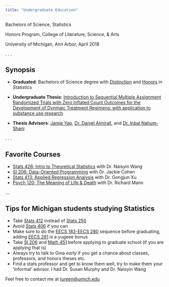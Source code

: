```yaml
---
title: "Undergraduate Education"
---
```




Bachelors of Science, Statistics

Honors Program, College of Literature, Science, & Arts

University of Michigan, Ann Arbor, April 2018

. . .

## Synopsis

- **Graduated**: Bachelors of Science degree with [Distinction]() and [Honors]()  in Statistics

- **Undergraduate Thesis**: [Introduction to Sequential Multiple Assignment Randomized Trials with Zero Inflated Count Outcomes for the Development of Dynmaic Treatment Regimens: with application to substance use research]()

- **Thesis Advisors**: [Jamie Yap](https://jamieyap.github.io/), [Dr. Daniel Almirall](https://lsa.umich.edu/stats/people/faculty/DanielAlmirall.html), and [Dr. Inbal Nahum-Shani](http://www-personal.umich.edu/~inbal/)

. . .

## Favorite Courses

- [Stats 426: Intro to Theoretical Statistics]() with Dr. Naisyin Wang
- [SI 206: Data-Oriented Programming]() with Dr. Jackie Cohen
- [Stats 413: Applied Regression Analysis]() with Dr. Gongjun Xu
- [Psych 120: The Meaning of Life & Death]() with Dr. Richard Mann

...

## Tips for Michigan students studying Statistics

- Take [Stats 412]() instead of [Stats 250]()
- Avoid [Stats 406]() if you can
- Make sure to do the [EECS 183-EECS 280]() sequence before graduating, adding [EECS 281]() is a yugeee bonus
- Take [SI 206]() and [Math 451]() before applying to graduate school (if you are applying that is)
- Always try to talk to Gina *early* if you get a chance about classes, professors, and honors theses etc.
- Find a stats professor and get to know them well, try to make them your 'informal' advisor. I had Dr. Susan Murphy and Dr. Naisyin Wang



Feel free to contact me at [tureen@umich.edu]()










